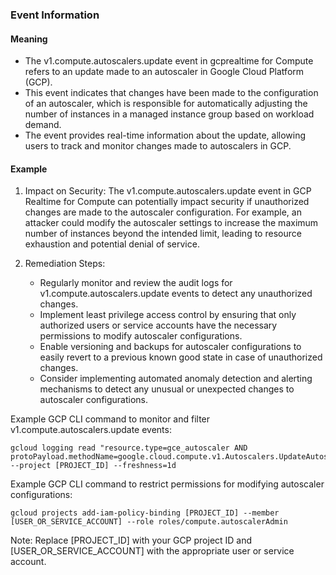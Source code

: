 
### Event Information

#### Meaning

- The v1.compute.autoscalers.update event in gcprealtime for Compute refers to an update made to an autoscaler in Google Cloud Platform (GCP).
- This event indicates that changes have been made to the configuration of an autoscaler, which is responsible for automatically adjusting the number of instances in a managed instance group based on workload demand.
- The event provides real-time information about the update, allowing users to track and monitor changes made to autoscalers in GCP.

#### Example

1. Impact on Security: The v1.compute.autoscalers.update event in GCP Realtime for Compute can potentially impact security if unauthorized changes are made to the autoscaler configuration. For example, an attacker could modify the autoscaler settings to increase the maximum number of instances beyond the intended limit, leading to resource exhaustion and potential denial of service.

2. Remediation Steps:
   - Regularly monitor and review the audit logs for v1.compute.autoscalers.update events to detect any unauthorized changes.
   - Implement least privilege access control by ensuring that only authorized users or service accounts have the necessary permissions to modify autoscaler configurations.
   - Enable versioning and backups for autoscaler configurations to easily revert to a previous known good state in case of unauthorized changes.
   - Consider implementing automated anomaly detection and alerting mechanisms to detect any unusual or unexpected changes to autoscaler configurations.

Example GCP CLI command to monitor and filter v1.compute.autoscalers.update events:
```
gcloud logging read "resource.type=gce_autoscaler AND protoPayload.methodName=google.cloud.compute.v1.Autoscalers.UpdateAutoscaler" --project [PROJECT_ID] --freshness=1d
```

Example GCP CLI command to restrict permissions for modifying autoscaler configurations:
```
gcloud projects add-iam-policy-binding [PROJECT_ID] --member [USER_OR_SERVICE_ACCOUNT] --role roles/compute.autoscalerAdmin
```

Note: Replace [PROJECT_ID] with your GCP project ID and [USER_OR_SERVICE_ACCOUNT] with the appropriate user or service account.


